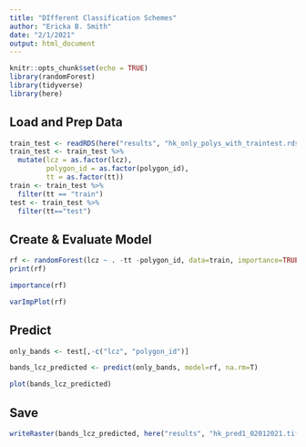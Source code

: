 ```yaml
---
title: "DIfferent Classification Schemes"
author: "Ericka B. Smith"
date: "2/1/2021"
output: html_document
---
```


```r
knitr::opts_chunk$set(echo = TRUE)
library(randomForest)
library(tidyverse)
library(here)
```

## Load and Prep Data

```r
train_test <- readRDS(here("results", "hk_only_polys_with_traintest.rds"))
train_test <- train_test %>%
  mutate(lcz = as.factor(lcz),
         polygon_id = as.factor(polygon_id),
         tt = as.factor(tt))
train <- train_test %>%
  filter(tt == "train")
test <- train_test %>%
  filter(tt=="test")
```

## Create & Evaluate Model

```r
rf <- randomForest(lcz ~ . -tt -polygon_id, data=train, importance=TRUE)
print(rf)
```

```r
importance(rf)
```

```r
varImpPlot(rf)
```

## Predict

```r
only_bands <- test[,-c("lcz", "polygon_id")]
```

```r
bands_lcz_predicted <- predict(only_bands, model=rf, na.rm=T)
```

```r
plot(bands_lcz_predicted)
```

## Save

```r
writeRaster(bands_lcz_predicted, here("results", "hk_pred1_02012021.tif"), overwrite=T)
```

